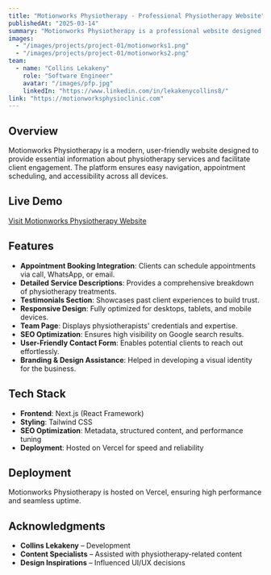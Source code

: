 ```yaml
---
title: "Motionworks Physiotherapy - Professional Physiotherapy Website"
publishedAt: "2025-03-14"
summary: "Motionworks Physiotherapy is a professional website designed to showcase physiotherapy services, educate potential clients, and facilitate appointment bookings. The website enhances accessibility for individuals seeking expert physiotherapy care."
images:
  - "/images/projects/project-01/motionworks1.png"
  - "/images/projects/project-01/motionworks2.png"
team:
  - name: "Collins Lekakeny"
    role: "Software Engineer"
    avatar: "/images/pfp.jpg"
    linkedIn: "https://www.linkedin.com/in/lekakenycollins8/"
link: "https://motionworksphysioclinic.com"
---
```


## Overview

Motionworks Physiotherapy is a modern, user-friendly website designed to provide essential information about physiotherapy services and facilitate client engagement. The platform ensures easy navigation, appointment scheduling, and accessibility across all devices.

## Live Demo

[Visit Motionworks Physiotherapy Website](https://motionworksphysioclinic.com)

## Features

- **Appointment Booking Integration**: Clients can schedule appointments via call, WhatsApp, or email.
- **Detailed Service Descriptions**: Provides a comprehensive breakdown of physiotherapy treatments.
- **Testimonials Section**: Showcases past client experiences to build trust.
- **Responsive Design**: Fully optimized for desktops, tablets, and mobile devices.
- **Team Page**: Displays physiotherapists' credentials and expertise.
- **SEO Optimization**: Ensures high visibility on Google search results.
- **User-Friendly Contact Form**: Enables potential clients to reach out effortlessly.
- **Branding & Design Assistance**: Helped in developing a visual identity for the business.

## Tech Stack

- **Frontend**: Next.js (React Framework)
- **Styling**: Tailwind CSS
- **SEO Optimization**: Metadata, structured content, and performance tuning
- **Deployment**: Hosted on Vercel for speed and reliability

## Deployment

Motionworks Physiotherapy is hosted on Vercel, ensuring high performance and seamless uptime.

## Acknowledgments

- **Collins Lekakeny** – Development  
- **Content Specialists** – Assisted with physiotherapy-related content  
- **Design Inspirations** – Influenced UI/UX decisions